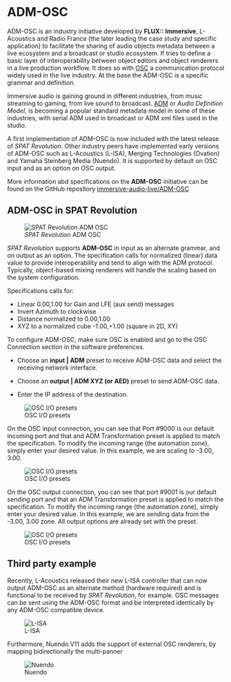 # ADM-OSC {#sec-adm-osc}


ADM-OSC is an industry initiative developed by **FLUX:: Immersive**, L-Acoustics and Radio France (the later leading the case study and specific application) to facilitate the sharing of audio objects metadata between a live ecosystem and a broadcast or studio ecosystem.
If tries to define a basic layer of interoperability between object editors and object renderers in a live production workflow.
It does so with [OSC](https://opensoundcontrol.stanford.edu/index.html) a communication protocol widely used in the live industry.
 At the base the ADM-OSC is a specific grammar and definition.


Immersive audio is gaining ground in different industries, from music streaming to gaming, from live sound to broadcast.
[ADM](https://adm.ebu.io/) or _Audio Definition Model_, is becoming a popular standard metadata model in some of these industries, with serial ADM used in broadcast or ADM xml files used in the studio.

A first implementation of ADM-OSC is now included with the latest release of _SPAT Revolution_.
Other industry peers have implemented early versions of ADM-OSC such as L-Acoustics (L-ISA), Merging Technologies (Ovation) and Yamaha Steinberg Media (Nuendo). It is supported by default on OSC input and as an option on OSC output.

More information abd specifications on the **ADM-OSC** initiative can be found on the GitHub repository [immersive-audio-live/ADM-OSC](https://github.com/immersive-audio-live/ADM-OSC)


## ADM-OSC in SPAT Revolution

![_SPAT Revolution_ ADM OSC](https://media.githubusercontent.com/media/FLUX-SE/doc_images/main/SpatR/Education/ADMOSC.png )

_SPAT Revolution_ supports **ADM-OSC** in input as an alternate grammar, and on output as an option. The specification calls for normalized (linear) data value to provide interoperability and tend to align with the ADM protocol. Typically, object-based mixing renderers will handle the scaling based on the system configuration.

Specifications calls for:

* Linear 0.00,1.00 for Gain and LFE (aux send) messages
* Invert Azimuth to clockwise
* Distance normalized to 0.00,1.00
* XYZ to a normalized cube -1.00,+1.00 (square in 2D, XY)

To configure ADM-OSC, make sure OSC is enabled and go to the OSC Connection section in the software preferences.

* Choose an **input | ADM** preset to receive ADM-OSC data and select the receiving network interface.

* Choose an **output | ADM XYZ (or AED)** preset to send ADM-OSC data.

* Enter the IP address of the destination.

![OSC I/O presets](https://media.githubusercontent.com/media/FLUX-SE/doc_images/main/SpatR/Preference/OSCConnectionsADM.png )

On the OSC input connection, you can see that Port #9000 is our default incoming port and that and ADM Transformation preset is applied to match the specification.
To modify the incoming range (the automation zone), simply enter your desired value. In this example, we are scaling to -3.00, 3.00.

![OSC I/O presets]( https://media.githubusercontent.com/media/FLUX-SE/doc_images/main/SpatR/Preference/OSCTransformPresetsADM.png)

On the OSC output connection, you can see that port #9001 is our default sending port and that an ADM Transformation preset is applied to match the specification.
To modify the incoming range (the automation zone), simply enter your desired value.
In this example, we are sending data from the -3.00, 3.00 zone.
All output options are already set with the preset.

![OSC I/O presets](https://media.githubusercontent.com/media/FLUX-SE/doc_images/main/SpatR/Preference/OSCTransformPresetADMOutput.png)



## Third party example

Recently, L-Acoustics released their new L-ISA controller that can now output ADM-OSC as an alternate method (hardware required) and is functional to be received by _SPAT Revolution_, for example. OSC messages can be sent using the ADM-OSC format and be interpreted identically by any ADM-OSC compatible device.

![L-ISA](https://media.githubusercontent.com/media/FLUX-SE/doc_images/main/SpatR/ThirdParty/LisaOSCConfiguration.png)

Furthermore, Nuendo V11 adds the support of external OSC renderers, by mapping bidirectionally the multi-panner

![Nuendo](https://media.githubusercontent.com/media/FLUX-SE/doc_images/main/SpatR/ThirdParty/NuendoPanner.png)

